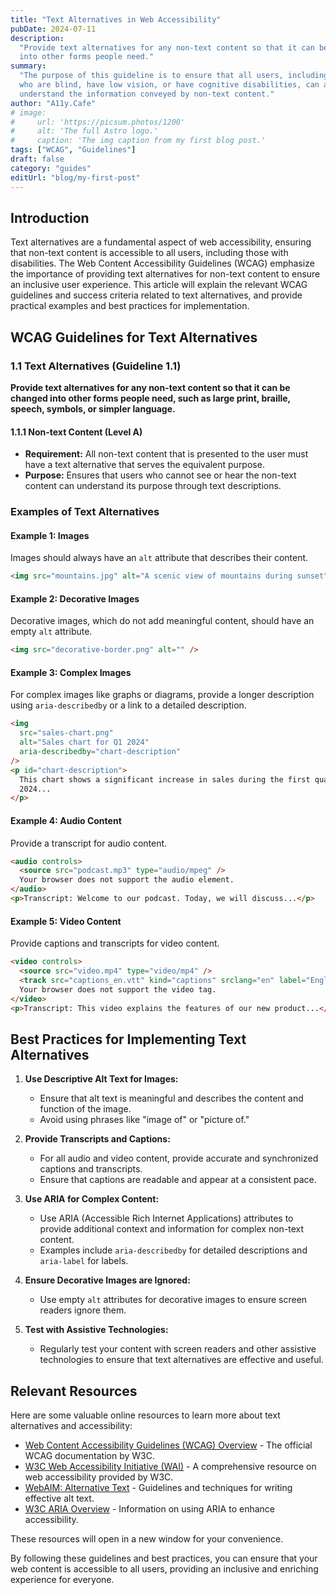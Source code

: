 ```yaml
---
title: "Text Alternatives in Web Accessibility"
pubDate: 2024-07-11
description:
  "Provide text alternatives for any non-text content so that it can be changed
  into other forms people need."
summary:
  "The purpose of this guideline is to ensure that all users, including those
  who are blind, have low vision, or have cognitive disabilities, can access and
  understand the information conveyed by non-text content."
author: "A11y.Cafe"
# image:
#     url: 'https://picsum.photos/1200'
#     alt: 'The full Astro logo.'
#     caption: 'The img caption from my first blog post.'
tags: ["WCAG", "Guidelines"]
draft: false
category: "guides"
editUrl: "blog/my-first-post"
---
```


## Introduction

Text alternatives are a fundamental aspect of web accessibility, ensuring that
non-text content is accessible to all users, including those with disabilities.
The Web Content Accessibility Guidelines (WCAG) emphasize the importance of
providing text alternatives for non-text content to ensure an inclusive user
experience. This article will explain the relevant WCAG guidelines and success
criteria related to text alternatives, and provide practical examples and best
practices for implementation.

## WCAG Guidelines for Text Alternatives

### 1.1 Text Alternatives (Guideline 1.1)

**Provide text alternatives for any non-text content so that it can be changed
into other forms people need, such as large print, braille, speech, symbols, or
simpler language.**

#### 1.1.1 Non-text Content (Level A)

- **Requirement:** All non-text content that is presented to the user must have
  a text alternative that serves the equivalent purpose.
- **Purpose:** Ensures that users who cannot see or hear the non-text content
  can understand its purpose through text descriptions.

### Examples of Text Alternatives

#### Example 1: Images

Images should always have an `alt` attribute that describes their content.

```html
<img src="mountains.jpg" alt="A scenic view of mountains during sunset" />
```

#### Example 2: Decorative Images

Decorative images, which do not add meaningful content, should have an empty
`alt` attribute.

```html
<img src="decorative-border.png" alt="" />
```

#### Example 3: Complex Images

For complex images like graphs or diagrams, provide a longer description using
`aria-describedby` or a link to a detailed description.

```html
<img
  src="sales-chart.png"
  alt="Sales chart for Q1 2024"
  aria-describedby="chart-description"
/>
<p id="chart-description">
  This chart shows a significant increase in sales during the first quarter of
  2024...
</p>
```

#### Example 4: Audio Content

Provide a transcript for audio content.

```html
<audio controls>
  <source src="podcast.mp3" type="audio/mpeg" />
  Your browser does not support the audio element.
</audio>
<p>Transcript: Welcome to our podcast. Today, we will discuss...</p>
```

#### Example 5: Video Content

Provide captions and transcripts for video content.

```html
<video controls>
  <source src="video.mp4" type="video/mp4" />
  <track src="captions_en.vtt" kind="captions" srclang="en" label="English" />
  Your browser does not support the video tag.
</video>
<p>Transcript: This video explains the features of our new product...</p>
```

## Best Practices for Implementing Text Alternatives

1. **Use Descriptive Alt Text for Images:**

   - Ensure that alt text is meaningful and describes the content and function
     of the image.
   - Avoid using phrases like "image of" or "picture of."

2. **Provide Transcripts and Captions:**

   - For all audio and video content, provide accurate and synchronized captions
     and transcripts.
   - Ensure that captions are readable and appear at a consistent pace.

3. **Use ARIA for Complex Content:**

   - Use ARIA (Accessible Rich Internet Applications) attributes to provide
     additional context and information for complex non-text content.
   - Examples include `aria-describedby` for detailed descriptions and
     `aria-label` for labels.

4. **Ensure Decorative Images are Ignored:**

   - Use empty `alt` attributes for decorative images to ensure screen readers
     ignore them.

5. **Test with Assistive Technologies:**
   - Regularly test your content with screen readers and other assistive
     technologies to ensure that text alternatives are effective and useful.

## Relevant Resources

Here are some valuable online resources to learn more about text alternatives
and accessibility:

- [Web Content Accessibility Guidelines (WCAG) Overview](https://www.w3.org/WAI/standards-guidelines/wcag/) -
  The official WCAG documentation by W3C.
- [W3C Web Accessibility Initiative (WAI)](https://www.w3.org/WAI/) - A
  comprehensive resource on web accessibility provided by W3C.
- [WebAIM: Alternative Text](https://webaim.org/techniques/alttext/) -
  Guidelines and techniques for writing effective alt text.
- [W3C ARIA Overview](https://www.w3.org/WAI/standards-guidelines/aria/) -
  Information on using ARIA to enhance accessibility.

These resources will open in a new window for your convenience.

By following these guidelines and best practices, you can ensure that your web
content is accessible to all users, providing an inclusive and enriching
experience for everyone.
